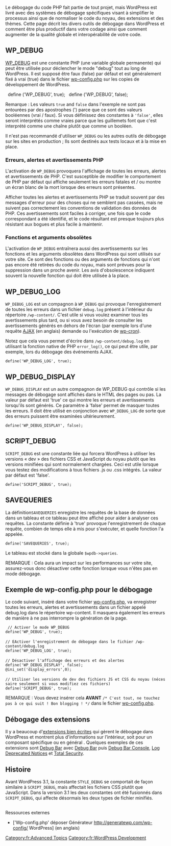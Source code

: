{{Languages|
{{en|Debugging in WordPress}}
{{es|Depurar en WordPress}}
{{fr|Débogage dans WordPress}}
{{hr|Ispitivanje kvarova u WordPressu}}
{{it|Debug in WordPress}}
{{pt-br|Depuração no WordPress}}
}}

Le débogage du code PHP fait partie de tout projet, mais WordPress est livré avec des systèmes de débogage spécifiques visant à simplifier le processus ainsi que de normaliser le code du noyau, des extensions et des thèmes. Cette page décrit les divers outils de débogage dans WordPress et comment être plus productif dans votre codage ainsi que comment augmenter de la qualité globale et interopérabilité de votre code.

{{Note|Même s'il n'est pas obligatoire de tenir compte de <tt>WP_DEBUG</tt> dans les extensions et les thèmes il est '''fortement recommandé''' aux développeurs d'extensions et de thèmes d'utiliser le mode <tt>WP_DEBUG</tt> pour travailler sur le code qu'ils prévoient de publier. Si votre extension ou votre thème n'est pas compatible alors les erreurs, avertissements et mises en garde qui s'afficheront rendront votre thème / extension impossible à utiliser pour les autres développeurs lorsqu'ils auront activé <tt>WP_DEBUG</tt>. De plus, votre thème ne sera pas admissible à la promotion des outils officiels [[Theme_Review#PHP.2C_JS.2C_CSS.2C_HTML|WordPress]] (en anglais).}}

== WP_DEBUG ==

[[fr:WP_DEBUG|WP_DEBUG]] est une constante PHP (une variable globale permanente) qui peut être utilisée pour déclencher le mode "debug" tout au long de WordPress. Il est supposé être faux (false) par défaut et est généralement fixé à vrai (true) dans le fichier [[fr:Modifier_wp-config.php | wp-config.php]] sur les copies de développement de WordPress.

  define ('WP_DEBUG', true);
  define ('WP_DEBUG', false);

Remarque&nbsp;: Les valeurs <tt>true</tt> and <tt>false</tt> dans l'exemple ne sont pas entourées par des apostrophes (') parce que ce sont des valeurs booléennes (vrai / faux). Si vous définissez des constantes à <tt>'false'</tt>, elles seront interprétés comme vraies parce que les guillemets font que c'est interprété comme une chaîne plutôt que comme un booléen.

Il n'est pas recommandé d'utiliser <tt>WP_DEBUG</tt> ou les autres outils de débogage sur les sites en production&nbsp;; Ils sont destinés aux tests locaux et à la mise en place.

=== Erreurs, alertes et avertissements PHP ===
L'activation de <tt>WP_DEBUG</tt> provoquera l'affichage de toutes les erreurs, alertes et avertissements de PHP. C'est susceptible de modifier le comportement de PHP par défaut qui affiche seulement les erreurs fatales et / ou montre un écran blanc de la mort lorsque des erreurs sont présentes.

Afficher toutes les alertes et avertissements PHP se traduit souvent par des messages d'erreur pour des choses qui ne semblent pas cassées, mais ne suivent pas correctement les conventions de validation des données de PHP. Ces avertissements sont faciles à corriger, une fois que le code correspondant a été identifié, et le code résultant est presque toujours plus résistant aux bogues et plus facile à maintenir.

=== Fonctions et arguments obsolètes ===
L'activation de <tt>WP_DEBUG</tt> entraînera aussi des avertissements sur les fonctions et les arguments obsolètes dans WordPress qui sont utilisés sur votre site. Ce sont des fonctions ou des arguments de fonctions qui n'ont pas encore été retirées du code du noyau, mais sont prévues pour la suppression dans un proche avenir. Les avis d'obsolescence indiquent souvent la nouvelle fonction qui doit être utilisée à la place.

== WP_DEBUG_LOG ==

<tt>WP_DEBUG_LOG</tt> est un compagnon à <tt>WP_DEBUG</tt> qui provoque l'enregistrement de toutes les erreurs dans un fichier <tt>debug.log</tt> présent à l'intérieur du répertoire <tt>/wp-content/</tt>. C'est utile si vous voulez examiner tous les avertissements plus tard, ou si vous avez besoin de consulter les avertissements générés en dehors de l'écran (par exemple lors d'une requête [[AJAX_in_Plugins|AJAX]] (en anglais) demande ou l'exécution de [[Function_Reference/wp_schedule_event|wp-cron]]).

Notez que cela vous permet d'écrire dans <tt>/wp-content/debug.log</tt> en utilisant la fonction native de PHP <tt>error_log()</tt>, ce qui peut être utile, par exemple, lors du débogage des événements AJAX.

 define('WP_DEBUG_LOG', true);

== WP_DEBUG_DISPLAY ==

<tt>WP_DEBUG_DISPLAY</tt> est un autre compagnon de WP_DEBUG qui contrôle si les messages de débogage sont affichés dans le HTML des pages ou pas. La valeur par défaut est 'true' ce qui montre les erreurs et avertissements lorsqu'ils sont générés. Ce paramètre à 'false' permet de masquer toutes les erreurs. Il doit être utilisé en conjonction avec <tt>WP_DEBUG_LOG</tt> de sorte que des erreurs puissent être examinées ultérieurement.

 define('WP_DEBUG_DISPLAY', false);

== SCRIPT_DEBUG ==

<tt>SCRIPT_DEBUG</tt> est une constante liée qui forcera WordPress à utiliser les versions «&nbsp;dev&nbsp;» des fichiers CSS et JavaScript du noyau plutôt que les versions minifiées qui sont normalement chargées. Ceci est utile lorsque vous testez des modifications à tous fichiers .js ou .css intégrés. La valeur par défaut est 'false'.

 define('SCRIPT_DEBUG', true);

== SAVEQUERIES ==

La définition<tt>SAVEQUERIES</tt> enregistre les requêtes de la base de données dans un tableau et ce tableau peut être affiché pour aider à analyser ces requêtes. La constante définie à 'true' provoque l'enregistrement de chaque requête, combien de temps elle à mis pour s'exécuter, et quelle fonction l'a appelée.

 define('SAVEQUERIES', true);

Le tableau est stocké dans la globale <tt>$wpdb->queries</tt>.

REMARQUE&nbsp;: Cela aura un impact sur les performances sur votre site, assurez-vous donc désactiver cette fonction lorsque vous n'êtes pas en mode débogage.

== Exemple de wp-config.php pour le débogage ==
Le code suivant, inséré dans votre fichier [[fr:Modifier_wp-config.php|wp-config.php]], va enregistrer toutes les erreurs, alertes et avertissements  dans un fichier appelé debug.log dans le répertoire wp-content. Il masquera également les erreurs de manière à ne pas interrompre la génération de la page.

 <nowiki> // Activer le mode WP_DEBUG
define('WP_DEBUG', true);

// EActiver l'enregistrement de débogage dans le fichier /wp-content/debug.log
define('WP_DEBUG_LOG', true);

// Désactiver l'affichage des erreurs et des alertes 
define('WP_DEBUG_DISPLAY', false);
@ini_set('display_errors',0);

// Utiliser les versions de dev des fichiers JS et CSS du noyau (nécessaire seulement si vous modifiez ces fichiers)
define('SCRIPT_DEBUG', true);</nowiki>

REMARQUE&nbsp;: Vous devez insérer cela '''AVANT''' <tt>/* C'est tout, ne touchez pas à ce qui suit ! Bon blogging ! */</tt> dans le fichier [[fr:Modifier_wp-config.php|wp-config.php]].

== Débogage des extensions ==

Il y a beaucoup d'[http://wordpress.org/extend/plugins/search.php?q=debug&sort= extensions bien écrites] qui gèrent le débogage dans WordPress et montrent plus d'informations sur l’intérieur, soit pour un composant spécifique ou en général . Quelques exemples de ces extensions sont [http://wordpress.org/extend/plugins/debug-bar/ Debug Bar] avec [http://wordpress.org/extend/plugins/debug-bar/ Debug Bar] puis [http://wordpress.org/extend/plugins/debug-bar-console/ Debug Bar Console],  [http://wordpress.org/extend/plugins/log-deprecated-notices/ Log Deprecated Notices] et [http://wordpress.org/plugins/total-security/ Total Security].

== Histoire ==

Avant WordPress 3.1, la constante <tt>STYLE_DEBUG</tt> se comportait de façon similaire à <tt>SCRIPT_DEBUG</tt>, mais affectait les fichiers CSS plutôt que JavaScript. Dans la version 3.1 les deux constantes ont été fusionnés dans <tt>SCRIPT_DEBUG</tt>, qui affecte désormais les deux types de fichier minifiés.

== == Ressources externes
* ['Wp-config.php' déposer Générateur http://generatewp.com/wp-config/ WordPress] (en anglais)

[[Category:fr:Advanced Topics]]
[[Category:fr:WordPress Development]]